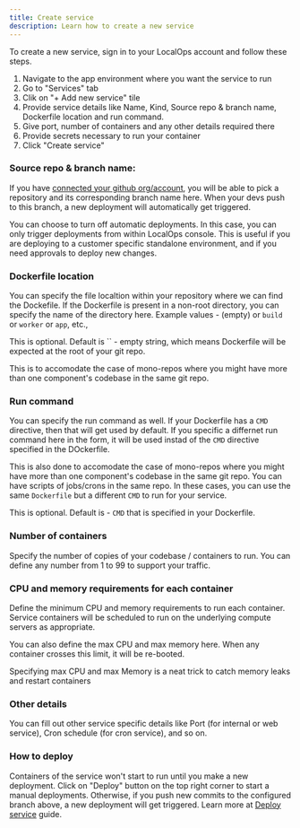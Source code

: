 ```yaml
---
title: Create service
description: Learn how to create a new service
---
```


To create a new service, sign in to your LocalOps account and follow these steps.

1. Navigate to the app environment where you want the service to run
2. Go to "Services" tab
3. Clik on "+ Add new service" tile
4. Provide service details like Name, Kind, Source repo & branch name, Dockerfile location and run command.
5. Give port, number of containers and any other details required there
6. Provide secrets necessary to run your container
7. Click "Create service"

### Source repo & branch name:

If you have [connected your github org/account](/accounts/connect-github), you will be able to pick a repository and its
corresponding branch name here. When your devs push to this branch, a new deployment will automatically get triggered.

<Tip>
  You can choose to turn off automatic deployments. In this case, you can only trigger deployments from within LocalOps
  console. This is useful if you are deploying to a customer specific standalone environment, and if you need approvals
  to deploy new changes.
</Tip>

### Dockerfile location

You can specify the file localtion within your repository where we can find the Dockefile. If the Dockerfile is present
in a non-root directory, you can specify the name of the directory here. Example values - (empty) or `build` or `worker`
or `app`, etc.,

This is optional. Default is `` - empty string, which means Dockerfile will be expected at the root of your git repo.

This is to accomodate the case of mono-repos where you might have more than one component's codebase in the same git
repo.

### Run command

You can specify the run command as well. If your Dockerfile has a `CMD` directive, then that will get used by default.
If you specific a differnet run command here in the form, it will be used instad of the `CMD` directive specified in the
DOckerfile.

This is also done to accomodate the case of mono-repos where you might have more than one component's codebase in the
same git repo. You can have scripts of jobs/crons in the same repo. In these cases, you can use the same `Dockerfile`
but a different `CMD` to run for your service.

This is optional. Default is - `CMD` that is specified in your Dockerfile.

### Number of containers

Specify the number of copies of your codebase / containers to run. You can define any number from 1 to 99 to support
your traffic.

### CPU and memory requirements for each container

Define the minimum CPU and memory requirements to run each container. Service containers will be scheduled to run on the
underlying compute servers as appropriate.

You can also define the max CPU and max memory here. When any container crosses this limit, it will be re-booted.

<Tip>Specifying max CPU and max Memory is a neat trick to catch memory leaks and restart containers</Tip>

### Other details

You can fill out other service specific details like Port (for internal or web service), Cron schedule (for cron
service), and so on.

### How to deploy

Containers of the service won't start to run until you make a new deployment. Click on "Deploy" button on the top right
corner to start a manual deployments. Otherwise, if you push new commits to the configured branch above, a new
deployment will get triggered. Learn more at [Deploy service](services/deploy.md) guide.

